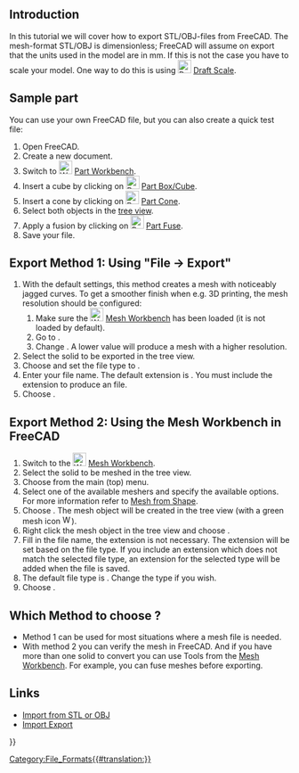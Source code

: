 <languages/>
<translate>

<!--T:1-->
{{TutorialInfo
|Topic=Export to STL or OBJ
|Level=Beginner
|Time=20 minutes
|Author=r-frank
|FCVersion=0.16.6703
}}

== Introduction == <!--T:10-->

<!--T:2-->
In this tutorial we will cover how to export STL/OBJ-files from FreeCAD. The mesh-format STL/OBJ is dimensionless; FreeCAD will assume on export that the units used in the model are in mm. If this is not the case you have to scale your model. One way to do this is using [[Image:Draft_Scale.svg|24px]] [[Draft_Scale|Draft Scale]].

== Sample part == <!--T:11-->

<!--T:3-->
You can use your own FreeCAD file, but you can also create a quick test file:
# Open FreeCAD.
# Create a new document.
# Switch to [[Image:Workbench_Part.svg|24px]] [[Part_Workbench|Part Workbench]].
# Insert a cube by clicking on [[Image:Part_Box.svg|24px]] [[Part_Box|Part Box/Cube]].
# Insert a cone by clicking on [[Image:Part_Cone.svg|24px]] [[Part_Cone|Part Cone]].
# Select both objects in the [[Tree_view|tree view]].
# Apply a fusion by clicking on [[Image:Part_Fuse.svg|24px]] [[Part_Fuse|Part Fuse]].
# Save your file.

== Export Method 1: Using "File → Export" == <!--T:12-->

<!--T:16-->
# With the default settings, this method creates a mesh with noticeably jagged curves. To get a smoother finish when e.g. 3D printing, the mesh resolution should be configured:
## Make sure the [[Image:Workbench_Mesh.svg|24px]] [[Mesh_Workbench|Mesh Workbench]] has been loaded (it is not loaded by default).
## Go to {{MenuCommand|Edit → Preferences... → Import-Export → Mesh Formats}}.
## Change {{MenuCommand|Maximum mesh deviation}}. A lower value will produce a mesh with a higher resolution.
# Select the solid to be exported in the tree view.
# Choose {{MenuCommand|File → Export...}} and set the file type to {{MenuCommand|STL mesh (*.stl *.ast)}}.
# Enter your file name. The default extension is {{FileName|.stl}}. You must include the extension {{FileName|.ast}} to produce an {{FileName|.ast}} file.
# Choose {{Button|Save}}.

== Export Method 2: Using the Mesh Workbench in FreeCAD == <!--T:13-->

<!--T:5-->
# Switch to the [[Image:Workbench_Mesh.svg|24px]] [[Mesh_Workbench|Mesh Workbench]].
# Select the solid to be meshed in the tree view.
# Choose {{MenuCommand|Meshes  →  [[Image:Mesh_FromPartShape.svg|24px]] Create Mesh from shape...}} from the main (top) menu.
# Select one of the available meshers and specify the available options. For more information refer to [[Mesh_FromPartShape|Mesh from Shape]].
# Choose {{Button|OK}}. The mesh object will be created in the tree view (with a green mesh icon [[Image:Workbench_Mesh.svg|16px]]).
# Right click the mesh object in the tree view and choose {{MenuCommand|[[Image:Mesh_Export.svg|24px]] Export mesh...}}.
# Fill in the file name, the extension is not necessary. The extension will be set based on the file type. If you include an extension which does not match the selected file type, an extension for the selected type will be added when the file is saved.
# The default file type is {{MenuCommand|Binary STL (*.stl)}}. Change the type if you wish.
# Choose {{Button|Save}}.

== Which Method to choose ? == <!--T:14-->

<!--T:7-->
* Method 1 can be used for most situations where a mesh file is needed.
* With method 2 you can verify the mesh in FreeCAD. And if you have more than one solid to convert you can use Tools from the [[Mesh_Workbench|Mesh Workbench]]. For example, you can fuse meshes before exporting.

== Links == <!--T:15-->

<!--T:6-->
* [[Import_from_STL_or_OBJ|Import from STL or OBJ]]
* [[Import_Export|Import Export]]


</translate>
{{Userdocnavi{{#translation:}}}}
[[Category:File_Formats{{#translation:}}]]